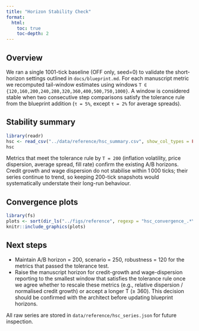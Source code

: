 ```yaml
---
title: "Horizon Stability Check"
format:
  html:
    toc: true
    toc-depth: 2
---
```


## Overview

We ran a single 1001-tick baseline (OFF only, seed=0) to validate the short-horizon settings outlined in `docs/blueprint.md`. For each manuscript metric we recomputed tail-window estimates using windows `T ∈ {120,160,200,240,280,320,360,400,500,750,1000}`. A window is considered stable when two consecutive step comparisons satisfy the tolerance rule from the blueprint addition (`τ = 5%`, except `τ = 2%` for average spreads).

## Stability summary

```r
library(readr)
hsc <- read_csv("../data/reference/hsc_summary.csv", show_col_types = FALSE)
hsc
```

Metrics that meet the tolerance rule by `T = 200` (inflation volatility, price dispersion, average spread, fill rate) confirm the existing A/B horizons. Credit growth and wage dispersion do not stabilise within 1 000 ticks; their series continue to trend, so keeping 200-tick snapshots would systematically understate their long-run behaviour.

## Convergence plots

```r
library(fs)
plots <- sort(dir_ls("../figs/reference", regexp = "hsc_convergence_.*\\.png$"))
knitr::include_graphics(plots)
```

## Next steps

* Maintain A/B horizon = 200, scenario = 250, robustness = 120 for the metrics that passed the tolerance test.
* Raise the manuscript horizon for credit-growth and wage-dispersion reporting to the smallest window that satisfies the tolerance rule once we agree whether to rescale these metrics (e.g., relative dispersion / normalised credit growth) or accept a longer T (≥ 360). This decision should be confirmed with the architect before updating blueprint horizons.

All raw series are stored in `data/reference/hsc_series.json` for future inspection.
